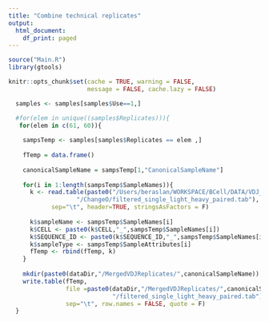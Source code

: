 ```yaml
---
title: "Combine technical replicates"
output:
  html_document:
    df_print: paged
---
```


```r
source("Main.R")
library(gtools)

knitr::opts_chunk$set(cache = TRUE, warning = FALSE, 
                      message = FALSE, cache.lazy = FALSE)
```


```r
  samples <- samples[samples$Use==1,]

  #for(elem in unique((samples$Replicates))){
   for(elem in c(61, 60)){
    
    sampsTemp <- samples[samples$Replicates == elem ,]
    
    fTemp = data.frame()
    
    canonicalSampleName = sampsTemp[1,"CanonicalSampleName"]
    
    for(i in 1:length(sampsTemp$SampleNames)){
      k <- read.table(paste0("/Users/beraslan/WORKSPACE/BCell/DATA/VDJ_Files/",sampsTemp$SampleNames[i],
                   "/ChangeO/filtered_single_light_heavy_paired.tab"),
            sep="\t", header=TRUE, stringsAsFactors = F)
      
      k$sampleName <- sampsTemp$SampleNames[i]
      k$CELL <- paste0(k$CELL,"_",sampsTemp$SampleNames[i])
      k$SEQUENCE_ID <- paste0(k$SEQUENCE_ID,"_",sampsTemp$SampleNames[i])
      k$sampleType <- sampsTemp$SampleAttributes[i]
      fTemp <- rbind(fTemp, k)
    }
    
    mkdir(paste0(dataDir,"/MergedVDJReplicates/",canonicalSampleName))
    write.table(fTemp, 
                file =paste0(dataDir,"/MergedVDJReplicates/",canonicalSampleName,
                             "/filtered_single_light_heavy_paired.tab"),
                sep="\t", row.names = FALSE, quote = F)
  }
 
```
